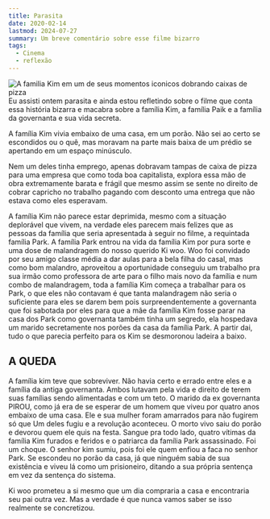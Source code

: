 ```yaml
---
title: Parasita
date: 2020-02-14
lastmod: 2024-07-27
summary: Um breve comentário sobre esse filme bizarro
tags:
  - Cinema
  - reflexão
---
```


![A familia Kim em um de seus momentos iconicos dobrando caixas de pizza](/static/images/blogs/parasita/familia_kim.jpg)
Eu assisti ontem parasita e ainda estou refletindo sobre o filme que conta essa história bizarra e macabra sobre a família Kim, a família Paik e a família da governanta e sua vida secreta.

A família Kim vivia embaixo de uma casa, em um porão. Não sei ao certo se escondidos ou o quê, mas moravam na parte mais baixa de um prédio se apertando em um espaço minúsculo.

Nem um deles tinha emprego, apenas dobravam tampas de caixa de pizza para uma empresa que como toda boa capitalista, explora essa mão de obra extremamente barata e frágil que mesmo assim se sente no direito de cobrar capricho no trabalho pagando com desconto uma entrega que não estava como eles esperavam.

A família Kim não parece estar deprimida, mesmo com a situação deplorável que vivem, na verdade eles parecem mais felizes que as pessoas da família que seria apresentada à seguir no filme, a requintada família Park.
A família Park entrou na vida da família Kim por pura sorte e uma dose de malandragem do nosso querido Ki woo. Woo foi convidado por seu amigo classe média a dar aulas para a bela filha do casal, mas como bom malandro, aproveitou a oportunidade conseguiu um trabalho pra sua irmão como professora de arte para o filho mais novo da família e num combo de malandragem, toda a família Kim começa a trabalhar para os Park, o que eles não contavam é que tanta malandragem não seria o suficiente para eles se darem bem pois surpreendentemente a governanta que foi sabotada por eles para que a mãe da família Kim fosse parar na casa dos Park como governanta também tinha um segredo, ela hospedava um marido secretamente nos porões da casa da família Park. A partir dai, tudo o que parecia perfeito para os Kim se desmoronou ladeira a baixo.

## A QUEDA

A família kim teve que sobreviver. Não havia certo e errado entre eles e a família da antiga governanta. Ambos lutavam pela vida e direito de terem suas famílias sendo alimentadas e com um teto. O marido da ex governanta PIROU, como já era de se esperar de um homem que viveu por quatro anos embaixo de uma casa. Ele e sua mulher foram amarrados para não fugirem só que Um deles fugiu e a revolução aconteceu. O morto vivo saiu do porão e devorou quem ele quis na festa. Sangue pra todo lado, quatro vítimas da família Kim furados e feridos e o patriarca da família Park assassinado. Foi um choque. O senhor kim sumiu, pois foi ele quem enfiou a faca no senhor Park. Se escondeu no porão da casa, já que ninguém sabia de sua existência e viveu lá como um prisioneiro, ditando a sua própria sentença em vez da sentença do sistema.

Ki woo prometeu a si mesmo que um dia compraria a casa e encontraria seu pai outra vez. Mas a verdade é que nunca vamos saber se isso realmente se concretizou.
